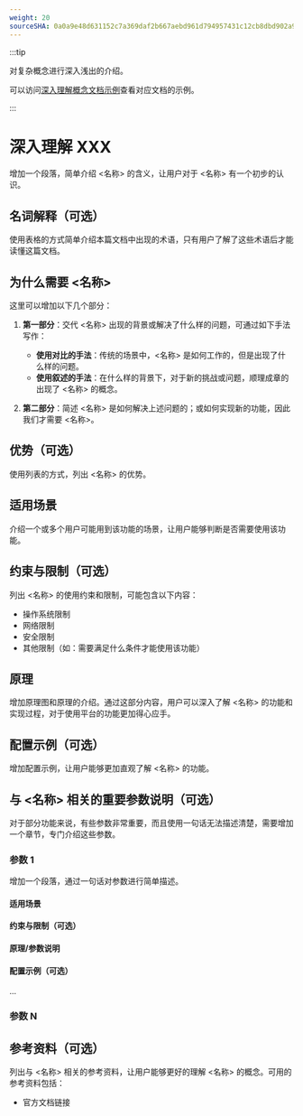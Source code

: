 ```yaml
---
weight: 20
sourceSHA: 0a0a9e48d631152c7a369daf2b667aebd961d794957431c12cb8dbd902a939f0
---
```


:::tip

对复杂概念进行深入浅出的介绍。

可以访问[深入理解概念文档示例](https://product-doc-guide.alauda.cn/template/concept/insight_example.html)查看对应文档的示例。

:::

# 深入理解 XXX

增加一个段落，简单介绍 <名称> 的含义，让用户对于 <名称> 有一个初步的认识。

## 名词解释（可选）

使用表格的方式简单介绍本篇文档中出现的术语，只有用户了解了这些术语后才能读懂这篇文档。

## 为什么需要 <名称>

这里可以增加以下几个部分：

1. **第一部分**：交代 <名称> 出现的背景或解决了什么样的问题，可通过如下手法写作：

   - **使用对比的手法**：传统的场景中，<名称> 是如何工作的，但是出现了什么样的问题。
   - **使用叙述的手法**：在什么样的背景下，对于新的挑战或问题，顺理成章的出现了 <名称> 的概念。

2. **第二部分**：简述 <名称> 是如何解决上述问题的；或如何实现新的功能，因此我们才需要 <名称>。

## 优势（可选）

使用列表的方式，列出 <名称> 的优势。

## 适用场景

介绍一个或多个用户可能用到该功能的场景，让用户能够判断是否需要使用该功能。

## 约束与限制（可选）

列出 <名称> 的使用约束和限制，可能包含以下内容：

- 操作系统限制
- 网络限制
- 安全限制
- 其他限制（如：需要满足什么条件才能使用该功能）

## 原理

增加原理图和原理的介绍。通过这部分内容，用户可以深入了解 <名称> 的功能和实现过程，对于使用平台的功能更加得心应手。

## 配置示例（可选）

增加配置示例，让用户能够更加直观了解 <名称> 的功能。

## 与 <名称> 相关的重要参数说明（可选）

对于部分功能来说，有些参数非常重要，而且使用一句话无法描述清楚，需要增加一个章节，专门介绍这些参数。

### 参数 1

增加一个段落，通过一句话对参数进行简单描述。

#### 适用场景

#### 约束与限制（可选）

#### 原理/参数说明

#### 配置示例（可选）

...

### 参数 N

## 参考资料（可选）

列出与 <名称> 相关的参考资料，让用户能够更好的理解 <名称> 的概念。可用的参考资料包括：

- 官方文档链接
